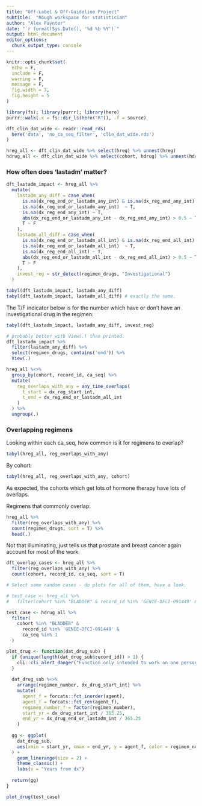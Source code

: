 ```yaml
---
title: "Off-Label & Off-Guideline Project"
subtitle:  "Rough workspace for statistician"
author: "Alex Paynter"
date: "`r format(Sys.Date(), '%d %b %Y')`"
output: html_document
editor_options: 
  chunk_output_type: console
---
```


```r
knitr::opts_chunk$set(
  echo = F,
  include = F,
  warning = F,
  message = F,
  fig.width = 7,
  fig.height = 5
)
```

```r
library(fs); library(purrr); library(here)
purrr::walk(.x = fs::dir_ls(here("R")), .f = source)
```

```r
dft_clin_dat_wide <- readr::read_rds(
  here('data', 'no_ca_seq_filter', 'clin_dat_wide.rds')
)

hreg_all <- dft_clin_dat_wide %>% select(hreg) %>% unnest(hreg)
hdrug_all <- dft_clin_dat_wide %>% select(cohort, hdrug) %>% unnest(hdrug)
```


### How often does 'lastadm' matter?

```r
dft_lastadm_impact <- hreg_all %>% 
  mutate(
    lastadm_any_diff = case_when(
      is.na(dx_reg_end_or_lastadm_any_int) & is.na(dx_reg_end_any_int) ~ F,
      is.na(dx_reg_end_or_lastadm_any_int)  ~ T,
      is.na(dx_reg_end_any_int) ~ T,
      abs(dx_reg_end_or_lastadm_any_int - dx_reg_end_any_int) > 0.5 ~ T,
      T ~ F
    ),
    lastadm_all_diff = case_when(
      is.na(dx_reg_end_or_lastadm_all_int) & is.na(dx_reg_end_all_int) ~ F,
      is.na(dx_reg_end_or_lastadm_all_int)  ~ T,
      is.na(dx_reg_end_all_int) ~ T,
      abs(dx_reg_end_or_lastadm_all_int - dx_reg_end_all_int) > 0.5 ~ T,
      T ~ F
    ),
    invest_reg = str_detect(regimen_drugs, "Investigational")
  )
```


```r
tabyl(dft_lastadm_impact, lastadm_any_diff)
tabyl(dft_lastadm_impact, lastadm_all_diff) # exactly the same.
```

The T/F indicator below is for the number which have or don't have an investigational drug in the regimen:

```r
tabyl(dft_lastadm_impact, lastadm_any_diff, invest_reg)
```


```r
# probably better with View(.) than printed.
dft_lastadm_impact %>%
  filter(lastadm_any_diff) %>%
  select(regimen_drugs, contains('end')) %>%
  View(.)
```







```r
hreg_all %<>%
  group_by(cohort, record_id, ca_seq) %>%
  mutate(
    reg_overlaps_with_any = any_time_overlaps(
      t_start = dx_reg_start_int,
      t_end = dx_reg_end_or_lastadm_all_int
    )
  ) %>%
  ungroup(.)
```

### Overlapping regimens

Looking within each ca_seq, how common is it for regimens to overlap?

```r
tabyl(hreg_all, reg_overlaps_with_any)
```

By cohort:

```r
tabyl(hreg_all, reg_overlaps_with_any, cohort)
```

As expected, the cohorts which get lots of hormone therapy have lots of overlaps.

Regimens that commonly overlap:

```r
hreg_all %>%
  filter(reg_overlaps_with_any) %>%
  count(regimen_drugs, sort = T) %>%
  head(.)
```

Not that illuminating, just tells us that prostate and breast cancer again account for most of the work.



```r
dft_overlap_cases <- hreg_all %>% 
  filter(reg_overlaps_with_any) %>%
  count(cohort, record_id, ca_seq, sort = T)

# Select some random cases - do plots for all of them, have a look.

# test_case <- hreg_all %>%
#   filter(cohort %in% "BLADDER" & record_id %in% 'GENIE-DFCI-091449' & ca_seq %in% 1)

test_case <- hdrug_all %>%
  filter(
    cohort %in% "BLADDER" & 
      record_id %in% 'GENIE-DFCI-091449' & 
      ca_seq %in% 1
  )

plot_drug <- function(dat_drug_sub) {
  if (unique(length(dat_drug_sub$record_id)) > 1) {
    cli::cli_alert_danger("Function only intended to work on one person.  More than one exists in the input data")
  }
  
  dat_drug_sub %<>%
    arrange(regimen_number, dx_drug_start_int) %>%
    mutate(
      agent_f = forcats::fct_inorder(agent),
      agent_f = forcats::fct_rev(agent_f),
      regimen_number_f = factor(regimen_number),
      start_yr = dx_drug_start_int / 365.25,
      end_yr = dx_drug_end_or_lastadm_int / 365.25
    )
  
  gg <- ggplot(
    dat_drug_sub,
    aes(xmin = start_yr, xmax = end_yr, y = agent_f, color = regimen_number_f),
  ) + 
    geom_linerange(size = 2) +
    theme_classic() +
    labs(x = "Years from dx")
  
  return(gg)
}

plot_drug(test_case)
```



